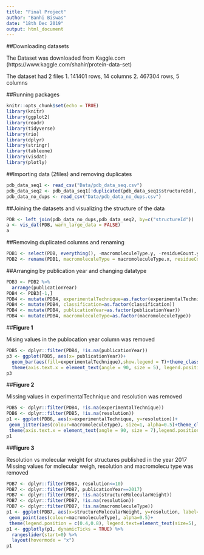 ```yaml
---
title: "Final Project"
author: "Banhi Biswas"
date: "18th Dec 2019"
output: html_document
---
```


##Downloading datasets

The Dataset was downloaded from Kaggle.com (https://www.kaggle.com/shahir/protein-data-set)

The dataset had 2 files
1. 141401 rows, 14 columns
2. 467304 rows, 5 columns

##Running packages

```r
knitr::opts_chunk$set(echo = TRUE)
library(knitr)
library(ggplot2)
library(readr)
library(tidyverse)
library(rio)
library(dplyr)
library(stringr)
library(tableone)
library(visdat)
library(plotly)
```

##Importing data (2files) and removing duplicates

```r
pdb_data_seq1 <- read_csv("Data/pdb_data_seq.csv")
pdb_data_seq2 <- pdb_data_seq1[!duplicated(pdb_data_seq1$structureId), ]
pdb_data_no_dups <- read_csv("Data/pdb_data_no_dups.csv")
```

##Joining the datasets and visualizing the structure of the data


```r
PDB <- left_join(pdb_data_no_dups,pdb_data_seq2, by=c("structureId"))
a <- vis_dat(PDB, warn_large_data = FALSE)
a
```


##Removing duplicated columns and renaming 

```r
PDB1 <- select(PDB, everything(), -macromoleculeType.y, -residueCount.y)
PDB2 <- rename(PDB1, macromoleculeType = macromoleculeType.x, residueCount=residueCount.x )
```


##Arranging by publication year and changing datatype

```r
PDB3 <- PDB2 %>% 
  arrange(publicationYear)
PDB4 <- PDB3[-1,]
PDB4 <- mutate(PDB4, experimentalTechnique=as.factor(experimentalTechnique))
PDB4 <- mutate(PDB4, classification=as.factor(classification))
PDB4 <- mutate(PDB4, publicationYear=as.factor(publicationYear))
PDB4 <- mutate(PDB4, macromoleculeType=as.factor(macromoleculeType))
```

##**Figure 1**

Mising values in the publocation year column was removed

```r

PDB5 <- dplyr::filter(PDB4, !is.na(publicationYear))
p3 <- ggplot(PDB5, aes(x= publicationYear))+
  geom_bar(aes(fill=experimentalTechnique),show.legend = T)+theme_classic()+
  theme(axis.text.x = element_text(angle = 90, size = 5), legend.position = c(0.4,0.8), legend.text=element_text(size=5), legend.key.size = unit(1, "mm"))+xlab("Year of Publication")
p3
```


##**Figure 2**

Missing values in experimentalTechnique and resolution was removed

```r
PDB5 <- dplyr::filter(PDB4, !is.na(experimentalTechnique))
PDB6 <- dplyr::filter(PDB5, !is.na(resolution))
p1 <- ggplot(PDB6, aes(x=experimentalTechnique, y=resolution))+
 geom_jitter(aes(colour=macromoleculeType), size=1, alpha=0.5)+theme_classic()+
 theme(axis.text.x = element_text(angle = 90, size = 7),legend.position = c(0.9,0.7), legend.text=element_text(size=5), legend.key.size = unit(1, "mm"))+ xlab('Experimental Technique')
p1 
```


##**Figure 3**

Resolution vs molecular weight for structures published in the year 2017
Missing values for molecular weigh, resolution and macromolecu type was removed
```r
PDB7 <- dplyr::filter(PDB4, resolution<=10)
PDB7 <- dplyr::filter(PDB7, publicationYear==2017)
PDB7 <- dplyr::filter(PDB7, !is.na(structureMolecularWeight))
PDB7 <- dplyr::filter(PDB7, !is.na(resolution))
PDB7 <- dplyr::filter(PDB7, !is.na(macromoleculeType))
p1 <- ggplot(PDB7, aes(x=structureMolecularWeight, y=resolution, label= classification))+
 geom_point(aes(colour=macromoleculeType), alpha=0.5)+
 theme(legend.position = c(0.4,0.8), legend.text=element_text(size=5), legend.key.size = unit(1, "mm")) + xlab ("Molecular Weight")
p1 <- ggplotly(p1, dynamicTicks = TRUE) %>%
  rangeslider(start=0) %>%
  layout(hovermode = "x")
p1
```



